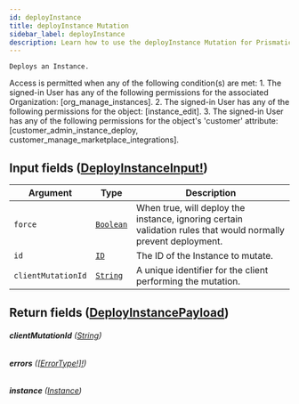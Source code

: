 ```yaml
---
id: deployInstance
title: deployInstance Mutation
sidebar_label: deployInstance
description: Learn how to use the deployInstance Mutation for Prismatic's API.
---
```


    Deploys an Instance.

Access is permitted when any of the following condition(s) are met: 1. The signed-in User has any of the following permissions for the associated Organization: [org_manage_instances]. 2. The signed-in User has any of the following permissions for the object: [instance_edit]. 3. The signed-in User has any of the following permissions for the object's 'customer' attribute: [customer_admin_instance_deploy, customer_manage_marketplace_integrations].

## Input fields ([DeployInstanceInput!](api/schema/input_object/DeployInstanceInput.mdx))

| Argument           | Type                                       | Description                                                                                                    |
| ------------------ | ------------------------------------------ | -------------------------------------------------------------------------------------------------------------- |
| `force`            | [`Boolean`](api/schema/scalar/Boolean.mdx) | When true, will deploy the instance, ignoring certain validation rules that would normally prevent deployment. |
| `id`               | [`ID`](api/schema/scalar/ID.mdx)           | The ID of the Instance to mutate.                                                                              |
| `clientMutationId` | [`String`](api/schema/scalar/String.mdx)   | A unique identifier for the client performing the mutation.                                                    |

## Return fields ([DeployInstancePayload](api/schema/object/DeployInstancePayload.mdx))

###### <b>clientMutationId</b> ([String](api/schema/scalar/String.mdx))

###### <b>errors</b> ([[ErrorType!]!](api/schema/object/ErrorType.mdx))

###### <b>instance</b> ([Instance](api/schema/object/Instance.mdx))
